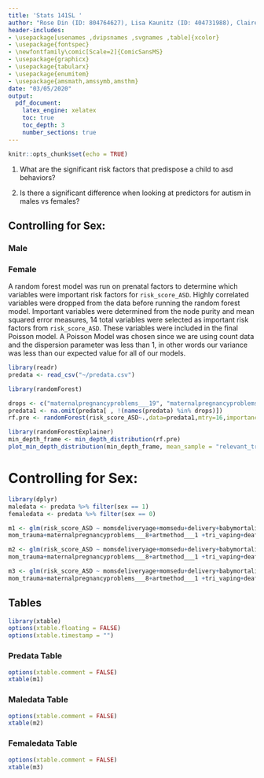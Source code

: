```yaml
---
title: 'Stats 141SL '
author: "Rose Din (ID: 804764627), Lisa Kaunitz (ID: 404731988), Claire Markey (ID: 104789928), Allison Ocelo (ID: 404799327), Cristina Sanchez (ID: 805119924), and Kayla Schroeder (ID: 804729436) - Section 1A"
header-includes:
- \usepackage[usenames ,dvipsnames ,svgnames ,table]{xcolor}
- \usepackage{fontspec}
- \newfontfamily\comic[Scale=2]{ComicSansMS}
- \usepackage{graphicx}
- \usepackage{tabularx}
- \usepackage{enumitem}
- \usepackage{amsmath,amssymb,amsthm}
date: "03/05/2020"
output: 
  pdf_document:
    latex_engine: xelatex
    toc: true
    toc_depth: 3
    number_sections: true
---
```


```r
knitr::opts_chunk$set(echo = TRUE)
```
\thispagestyle{empty}
\newpage
\section{Abstract}

\textit{This is my abstract.}

\newpage
\section{Research Questions}

1. What are the significant risk factors that predispose a child to asd behaviors?

2. Is there a significant difference when looking at predictors for autism in males vs females? 

\section{Variables of the Study and how they were Measured}

\begin{center}
\begin{tabular}{ | l | l | p{10cm} |} 
\hline
\multicolumn{3}{|c|}{Data Codebook} \\
\hline
Number & Attribute & Description \\
\hline
\hline
1 & momsdeliveryage & Mother's Age at Delivery.\\ \hline
2 & momsedu & Mother's Education Level.	\\ \hline
3 & delivery & How was your baby delivered? \\ \hline
4 & babymortality & Misscarriages, or infant death at birth \\ \hline
5 & mathealth count & Maternal mental health count\\ \hline
6 & sex & Baby's Gender. 1 = Male, 0 = Female	\\ \hline
7 & tri alcohol & Total number of trimesters alcohol was used.	\\ \hline
8 & tri tabacco & Total number of trimesters tabacco was used. \\ \hline	
9 & tri vaping & Total number of trimesters vaping was used.\\ \hline
10 & tri cannabis & Total number of trimesters cannabis was used.\\ \hline		   
11 & mom trauma & Did the mother experience any extremely stressful event during pregnancy, such as the death of a family member, divorce, homelessness, living in a war zone, or abuse?\\ \hline	
12 & asd1 & Total number of family members with ASD (experiencing other)	
1 = have 1+ family members with ASD, 0 otherwise.\\ \hline		   
13 & szbpfamily1 & Total number of family members with SZ/BP (experiencing other). 
1 = have 1+ family members with SZ/BP, 0 otherwise. \\ \hline	
14 & ddfamily1 &Did any of the following family members have a history of developmental delay while an infant?
1 = have 1+ family members with developmental delay, 0 otherwise\\ \hline	
15 & artmethod 1  & In vitro fertilization (IVF) assisted in conceiving baby.	\\ \hline
16 & whenfever 3 & Mothers fever during Third Trimester (weeks 28-40). \\ \hline
29 & deaf1 & Total number of family members Deaf (experiencing other).
1 = have 1+ family members Deaf, 0 otherwise.\\ \hline	
17 & maternalpregnancyproblems 1 & Were there any of the following interventions, complications, or abnormalities during this pregnancy with baby - Gestational diabetes. \\ \hline
18 & maternalpregnancyproblems 2 & Were there any of the following interventions, complications, or abnormalities during this pregnancy with baby - Infections requiring antibiotics . \\ \hline
19 & maternalpregnancyproblems 3 & Were there any of the following interventions, complications, or abnormalities during this pregnancy with baby - Placenta previa. \\ \hline
20 & maternalpregnancyproblems 4 & Were there any of the following interventions, complications, or abnormalities during this pregnancy with baby - Antidepressants to treat depression. \\ \hline
21 & maternalpregnancyproblems 7 & Were there any of the following interventions, complications, or abnormalities during this pregnancy with baby - Preeclampsia/eclampsia . \\ \hline
22 & maternalpregnancyproblems 8 & Were there any of the following interventions, complications, or abnormalities during this pregnancy with baby -  Anemia. \\ \hline
23 & maternalpregnancyproblems 9 & Were there any of the following interventions, complications, or abnormalities during this pregnancy with baby - Hypertension (high blood pressure). \\ \hline
24 & maternalpregnancyproblems 11 & Were there any of the following interventions, complications, or abnormalities during this pregnancy with baby - Preterm labor. \\ \hline
25 & maternalpregnancyproblems 13 & Were there any of the following interventions, complications, or abnormalities during this pregnancy with baby - Placental abruption. \\ \hline
26 & maternalpregnancyproblems 14 & Were there any of the following interventions, complications, or abnormalities during this pregnancy with baby - Vaginal bleeding. \\ \hline
27 & maternalpregnancyproblems 16 & Were there any of the following interventions, complications, or abnormalities during this pregnancy with baby -  Hyperemesis gravidarum. \\ \hline
28 & risk score ASD & Total number of ASD risk behaviors.  Large number suggests higher risk.\\ 
\hline 
\end{tabular} 
\end{center}


\newpage
\section{Exploratory Data Analysis}

## Controlling for Sex: 

### Male 

### Female



\newpage
\section{Statistical analysis used to answer the research questions}
A random forest model was run on prenatal factors to determine which variables were important risk factors for `risk_score_ASD`. Highly correlated variables were dropped from the data before running the random forest model. Important variables were determined from the node purity and mean squared error measures, 14 total variables were selected as important risk factors from `risk_score_ASD`. These variables were included in the final Poisson model. A Poisson Model was chosen since we are using count data and the dispersion parameter was less than 1, in other words our variance was less than our expected value for all of our models.

```r
library(readr)
predata <- read_csv("~/predata.csv")

library(randomForest)

drops <- c("maternalpregnancyproblems___19", "maternalpregnancyproblems___20", "matmentalhealth___1", "matmentalhealth___2", "matmentalhealth___3","matmentalhealth___4", "matmentalhealth___5", "matmentalhealth___6", "matmentalhealth___7", "mat_dep", "mat_anx", "mat_ocd","mat_bp","mat_adhd","mat_pssd","maternalproblems1","art","momlivebirths","totalpregnancies","maternalpregnancyproblems___18","momfever")
predata1 <- na.omit(predata[ , !(names(predata) %in% drops)])
rf.pre <- randomForest(risk_score_ASD~.,data=predata1,mtry=16,importance=TRUE,ntrees=1000)
```

```r
library(randomForestExplainer)
min_depth_frame <- min_depth_distribution(rf.pre)
plot_min_depth_distribution(min_depth_frame, mean_sample = "relevant_trees", k = 15)
```
# Controlling for Sex: 
```r
library(dplyr)
maledata <- predata %>% filter(sex == 1)
femaledata <- predata %>% filter(sex == 0)
```


\newpage
\section{Summary of results}

```r
m1 <- glm(risk_score_ASD ~ momsdeliveryage+momsedu+delivery+babymortality + mathealth_count + sex+tri_alcohol+tri_tobacco+
mom_trauma+maternalpregnancyproblems___8+artmethod___1 +tri_vaping+deaf1+tri_cannabis, data = predata, family = "poisson")

m2 <- glm(risk_score_ASD ~ momsdeliveryage+momsedu+delivery+babymortality + mathealth_count + tri_alcohol+tri_tobacco+
mom_trauma+maternalpregnancyproblems___8+artmethod___1 +tri_vaping+deaf1+tri_cannabis, data = maledata, family = "poisson")

m3 <- glm(risk_score_ASD ~ momsdeliveryage+momsedu+delivery+babymortality + mathealth_count +tri_alcohol+tri_tobacco+
mom_trauma+maternalpregnancyproblems___8+artmethod___1 +tri_vaping+deaf1+tri_cannabis, data = femaledata, family = "poisson")

```

## Tables 
```r
library(xtable)
options(xtable.floating = FALSE)
options(xtable.timestamp = "")
```


### Predata Table 
```r
options(xtable.comment = FALSE)
xtable(m1)
```

### Maledata Table 

```r
options(xtable.comment = FALSE)
xtable(m2)
```

### Femaledata Table 

```r
options(xtable.comment = FALSE)
xtable(m3)
```

\newpage
\section{Interpretation of results}

\textit{Text}

\newpage
\section{Interpretation of plots}

\textit{Text}

\newpage
\section{Overall conclusions}

\textit{Text}

\newpage
\section{Challenges of the study}

\textit{Text}

\newpage
\section{Recommendations for the future}

\textit{Text}
